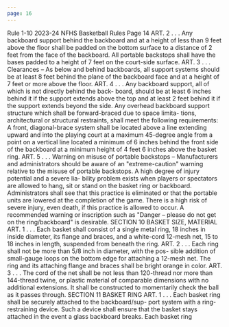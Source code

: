 ```yaml
---
page: 16
---
```


Rule 1-10 2023-24 NFHS Basketball Rules Page 14 ART. 2 . . . Any backboard support behind the backboard and at a height of less than 9 feet above the floor shall be padded on the bottom surface to a distance of 2 feet from the face of the backboard. All portable backstops shall have the bases padded to a height of 7 feet on the court-side surface. ART. 3 . . . Clearances – As below and behind backboards, all support systems should be at least 8 feet behind the plane of the backboard face and at a height of 7 feet or more above the floor. ART. 4 . . . Any backboard support, all of which is not directly behind the back- board, should be at least 6 inches behind it if the support extends above the top and at least 2 feet behind it if the support extends beyond the side. Any overhead backboard support structure which shall be forward-braced due to space limita- tions, architectural or structural restraints, shall meet the following requirements: A front, diagonal-brace system shall be located above a line extending upward and into the playing court at a maximum 45-degree angle from a point on a vertical line located a minimum of 6 inches behind the front side of the backboard at a minimum height of 4 feet 6 inches above the basket ring. ART. 5 . . . Warning on misuse of portable backstops – Manufacturers and administrators should be aware of an "extreme-caution" warning relative to the misuse of portable backstops. A high degree of injury potential and a severe lia- bility problem exists when players or spectators are allowed to hang, sit or stand on the basket ring or backboard. Administrators shall see that this practice is eliminated or that the portable units are lowered at the completion of the game. There is a high risk of severe injury, even death, if this practice is allowed to occur. A recommended warning or inscription such as "Danger – please do not get on the ring/backboard" is desirable. SECTION 10 BASKET SIZE, MATERIAL ART. 1 . . . Each basket shall consist of a single metal ring, 18 inches in inside diameter, its flange and braces, and a white-cord 12-mesh net, 15 to 18 inches in length, suspended from beneath the ring. ART. 2 . . . Each ring shall not be more than 5/8 inch in diameter, with the pos- sible addition of small-gauge loops on the bottom edge for attaching a 12-mesh net. The ring and its attaching flange and braces shall be bright orange in color. ART. 3 . . . The cord of the net shall be not less than 120-thread nor more than 144-thread twine, or plastic material of comparable dimensions with no additional extensions. It shall be constructed to momentarily check the ball as it passes through. SECTION 11 BASKET RING ART. 1 . . . Each basket ring shall be securely attached to the backboard/sup- port system with a ring-restraining device. Such a device shall ensure that the basket stays attached in the event a glass backboard breaks. Each basket ring
